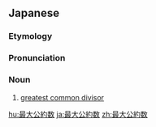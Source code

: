 {{also|最大公約數|最大公约数}}
==Japanese==
{{wikipedia|lang=ja}}
{{ja-kanjitab|さい|だい|こう|やく|すう|yomi=o}}

===Etymology===
{{compound|最大|t1=[[greatest]]|tr1=[[saidai]]|t2=[[common]]|tr2=[[kō]]|t3=[[divisor]]|tr3=[[yakusū]]|公|約数|lang=ja|sort=さいだいこうやくすう}}

===Pronunciation===
{{ja-pron|さいだい こうやくすう|acc=8|acc2=7|dev=8|y=o}}

===Noun===
{{ja-noun|さいだい こうやくすう}}

# [[greatest common divisor]]

{{catlangcode|ja|Arithmetic|Number theory|sort=さいだいこうやくすう}}

[[hu:最大公約数]]
[[ja:最大公約数]]
[[zh:最大公約数]]